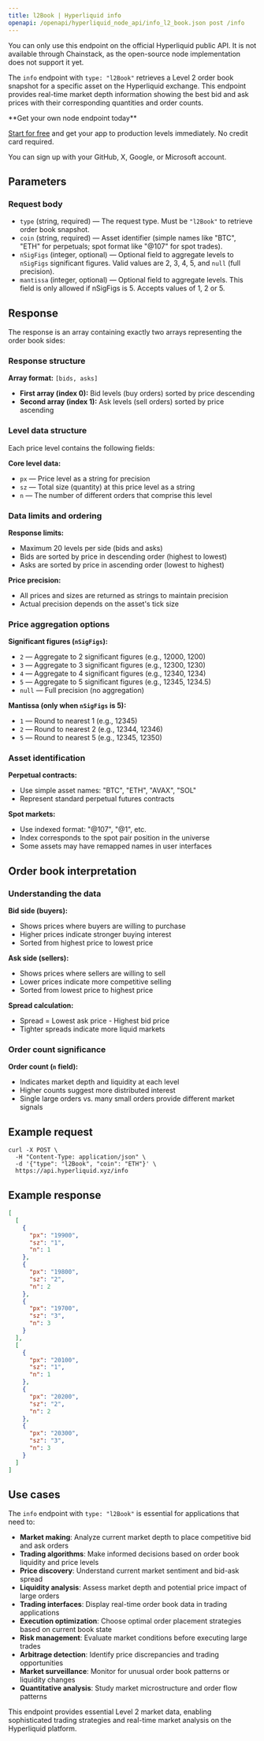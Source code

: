 ```yaml
---
title: l2Book | Hyperliquid info
openapi: /openapi/hyperliquid_node_api/info_l2_book.json post /info
---
```


<Info>
You can only use this endpoint on the official Hyperliquid public API. It is not available through Chainstack, as the open-source node implementation does not support it yet.
</Info>

The `info` endpoint with `type: "l2Book"` retrieves a Level 2 order book snapshot for a specific asset on the Hyperliquid exchange. This endpoint provides real-time market depth information showing the best bid and ask prices with their corresponding quantities and order counts.

<Check>
**Get your own node endpoint today**

[Start for free](https://console.chainstack.com/) and get your app to production levels immediately. No credit card required.

You can sign up with your GitHub, X, Google, or Microsoft account.
</Check>

## Parameters

### Request body

* `type` (string, required) — The request type. Must be `"l2Book"` to retrieve order book snapshot.
* `coin` (string, required) — Asset identifier (simple names like "BTC", "ETH" for perpetuals; spot format like "@107" for spot trades).
* `nSigFigs` (integer, optional) — Optional field to aggregate levels to `nSigFigs` significant figures. Valid values are 2, 3, 4, 5, and `null` (full precision).
* `mantissa` (integer, optional) — Optional field to aggregate levels. This field is only allowed if nSigFigs is 5. Accepts values of 1, 2 or 5.

## Response

The response is an array containing exactly two arrays representing the order book sides:

### Response structure

**Array format:** `[bids, asks]`
- **First array (index 0):** Bid levels (buy orders) sorted by price descending
- **Second array (index 1):** Ask levels (sell orders) sorted by price ascending

### Level data structure

Each price level contains the following fields:

**Core level data:**
- `px` — Price level as a string for precision
- `sz` — Total size (quantity) at this price level as a string
- `n` — The number of different orders that comprise this level

### Data limits and ordering

**Response limits:**
- Maximum 20 levels per side (bids and asks)
- Bids are sorted by price in descending order (highest to lowest)
- Asks are sorted by price in ascending order (lowest to highest)

**Price precision:**
- All prices and sizes are returned as strings to maintain precision
- Actual precision depends on the asset's tick size

### Price aggregation options

**Significant figures (`nSigFigs`):**
- `2` — Aggregate to 2 significant figures (e.g., 12000, 1200)
- `3` — Aggregate to 3 significant figures (e.g., 12300, 1230)
- `4` — Aggregate to 4 significant figures (e.g., 12340, 1234)
- `5` — Aggregate to 5 significant figures (e.g., 12345, 1234.5)
- `null` — Full precision (no aggregation)

**Mantissa (only when `nSigFigs` is 5):**
- `1` — Round to nearest 1 (e.g., 12345)
- `2` — Round to nearest 2 (e.g., 12344, 12346)
- `5` — Round to nearest 5 (e.g., 12345, 12350)

### Asset identification

**Perpetual contracts:**
- Use simple asset names: "BTC", "ETH", "AVAX", "SOL"
- Represent standard perpetual futures contracts

**Spot markets:**
- Use indexed format: "@107", "@1", etc.
- Index corresponds to the spot pair position in the universe
- Some assets may have remapped names in user interfaces

## Order book interpretation

### Understanding the data

**Bid side (buyers):**
- Shows prices where buyers are willing to purchase
- Higher prices indicate stronger buying interest
- Sorted from highest price to lowest price

**Ask side (sellers):**
- Shows prices where sellers are willing to sell
- Lower prices indicate more competitive selling
- Sorted from lowest price to highest price

**Spread calculation:**
- Spread = Lowest ask price - Highest bid price
- Tighter spreads indicate more liquid markets

### Order count significance

**Order count (`n` field):**
- Indicates market depth and liquidity at each level
- Higher counts suggest more distributed interest
- Single large orders vs. many small orders provide different market signals

## Example request

```shell Shell
curl -X POST \
  -H "Content-Type: application/json" \
  -d '{"type": "l2Book", "coin": "ETH"}' \
  https://api.hyperliquid.xyz/info
```

## Example response

```json
[
  [
    {
      "px": "19900",
      "sz": "1",
      "n": 1
    },
    {
      "px": "19800",
      "sz": "2",
      "n": 2
    },
    {
      "px": "19700",
      "sz": "3",
      "n": 3
    }
  ],
  [
    {
      "px": "20100",
      "sz": "1",
      "n": 1
    },
    {
      "px": "20200",
      "sz": "2",
      "n": 2
    },
    {
      "px": "20300",
      "sz": "3",
      "n": 3
    }
  ]
]
```

## Use cases

The `info` endpoint with `type: "l2Book"` is essential for applications that need to:

* **Market making**: Analyze current market depth to place competitive bid and ask orders
* **Trading algorithms**: Make informed decisions based on order book liquidity and price levels
* **Price discovery**: Understand current market sentiment and bid-ask spread
* **Liquidity analysis**: Assess market depth and potential price impact of large orders
* **Trading interfaces**: Display real-time order book data in trading applications
* **Execution optimization**: Choose optimal order placement strategies based on current book state
* **Risk management**: Evaluate market conditions before executing large trades
* **Arbitrage detection**: Identify price discrepancies and trading opportunities
* **Market surveillance**: Monitor for unusual order book patterns or liquidity changes
* **Quantitative analysis**: Study market microstructure and order flow patterns

This endpoint provides essential Level 2 market data, enabling sophisticated trading strategies and real-time market analysis on the Hyperliquid platform.